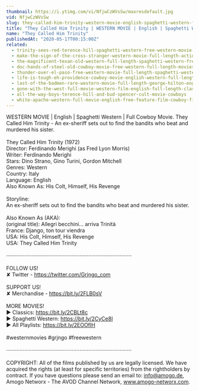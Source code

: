 ```yaml
---
thumbnail: https://i.ytimg.com/vi/NfjwCzWVsSw/maxresdefault.jpg
vid: NfjwCzWVsSw
slug: they-called-him-trinity-western-movie-english-spaghetti-western-full-cowboy-movie
title: "They Called Him Trinity | WESTERN MOVIE | English | Spaghetti Western | Full Cowboy Movie"
name: "They Called Him Trinity"
publishedAt: "2020-05-17T00:15:00Z"
related:
  - trinity-sees-red-terence-hill-spaghetti-western-free-western-movie-cowboys-full-films
  - make-the-sign-of-the-cross-stranger-western-movie-full-length-action-free-film-full-films
  - the-magnificent-texan-old-western-full-length-spaghetti-western-free-youtube-movie
  - doc-hands-of-steel-old-cowboy-movie-free-western-full-length-movies-free-youtube-movie
  - thunder-over-el-paso-free-western-movie-full-length-spaghetti-western-full-action-movie
  - life-is-tough-eh-providence-cowboy-movie-english-western-full-length
  - last-of-the-badmen-rare-western-movie-full-length-george-hilton-english-full-movie
  - gone-with-the-west-full-movie-western-film-english-full-length-classic-movie-watchfree
  - all-the-way-boys-terence-hill-and-bud-spencer-cult-movie-cowboys
  - white-apache-western-full-movie-english-free-feature-film-cowboy-film
---
```


WESTERN MOVIE | English | Spaghetti Western | Full Cowboy Movie. They Called Him Trinity - An ex-sheriff sets out to find the bandits who beat and murdered his sister.<br />
<br />
They Called Him Trinity (1972)<br />
Director: Ferdinando Merighi (as Fred Lyon Morris)<br />
Writer: Ferdinando Merighi<br />
Stars: Dino Strano, Gino Turini, Gordon Mitchell<br />
Genres: Western <br />
Country: Italy<br />
Language: English<br />
Also Known As: His Colt, Himself, His Revenge<br />
<br />
Storyline: <br />
An ex-sheriff sets out to find the bandits who beat and murdered his sister.<br />
<br />
Also Known As (AKA):<br />
(original title): Allegri becchini... arriva Trinità<br />
France: Django, ton tour viendra<br />
USA: His Colt, Himself, His Revenge<br />
USA: They Called Him Trinity<br />
<br />
····················································································<br />
<br />
FOLLOW US!<br />
✘ Twitter - https://twitter.com/Grjngo_com<br />
<br />
SUPPORT US!<br />
✘ Merchandise - https://bit.ly/2FLB0sV<br />
<br />
MORE MOVIES! <br />
► Classics: https://bit.ly/2CBLt8c <br />
► Spaghetti Western: https://bit.ly/2CyCe8I <br />
► All Playlists: https://bit.ly/2EOOfIH <br />
<br />
#westernmovies #grjngo #freewestern<br />
<br />
····················································································<br />
<br />
COPYRIGHT: All of the films published by us are legally licensed. We have acquired the rights (at least for specific territories) from the rightholders by contract. If you have questions please send an email to: info@amogo.de, Amogo Networx - The AVOD Channel Network, www.amogo-networx.com.